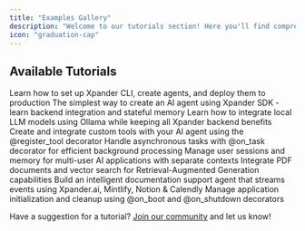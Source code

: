 ```yaml
---
title: "Examples Gallery"
description: "Welcome to our tutorials section! Here you'll find comprehensive, hands-on guides that will help you build powerful AI agents with xpander.ai. Each tutorial is designed to teach specific skills and concepts through practical examples."
icon: "graduation-cap"
---
```



## Available Tutorials

<CardGroup cols={2}>
  <Card
    title="Setup and Deployment Guide"
    icon="rocket"
    href="/Examples/00-setup-deployment"
  >
    Learn how to set up Xpander CLI, create agents, and deploy them to production
  </Card>
  <Card
    title="Simple Hello World with Xpander SDK"
    icon="sparkles"
    href="/Examples/01-simple-hello-world"
  >
    The simplest way to create an AI agent using Xpander SDK - learn backend integration and stateful memory
  </Card>
  <Card
    title="Local Model Integration with Ollama"
    icon="computer"
    href="/Examples/04-local-model-integration"
  >
    Learn how to integrate local LLM models using Ollama while keeping all Xpander backend benefits
  </Card>
  <Card
    title="Custom Tools Integration"
    icon="wrench"
    href="/Examples/05-custom-tools-integration"
  >
    Create and integrate custom tools with your AI agent using the @register_tool decorator
  </Card>
  <Card
    title="Async Task Handling"
    icon="clock"
    href="/Examples/06-async-task-handling"
  >
    Handle asynchronous tasks with @on_task decorator for efficient background processing
  </Card>
  <Card
    title="Session Management"
    icon="users"
    href="/Examples/07-session-management"
  >
    Manage user sessions and memory for multi-user AI applications with separate contexts
  </Card>
  <Card
    title="Knowledge Base Integration (RAG)"
    icon="book-open"
    href="/Examples/08-knowledge-base-rag"
  >
    Integrate PDF documents and vector search for Retrieval-Augmented Generation capabilities
  </Card>
  <Card
    title="Smart Support Agent Template"
    icon="headset"
    href="/Examples/09-smart-support-agent"
  >
    Build an intelligent documentation support agent that streams events using Xpander.ai, Mintlify, Notion & Calendly
  </Card>
  <Card
    title="Application Lifecycle Management"
    icon="power-off"
    href="/Examples/10-lifecycle-management"
  >
    Manage application initialization and cleanup using @on_boot and @on_shutdown decorators
  </Card>
</CardGroup>

Have a suggestion for a tutorial? [Join our community](https://join.slack.com/t/xpandercommunity/shared_invite/zt-2mt2xkxkz-omM7f~_h2jcuzFudrYtZQQ) and let us know!